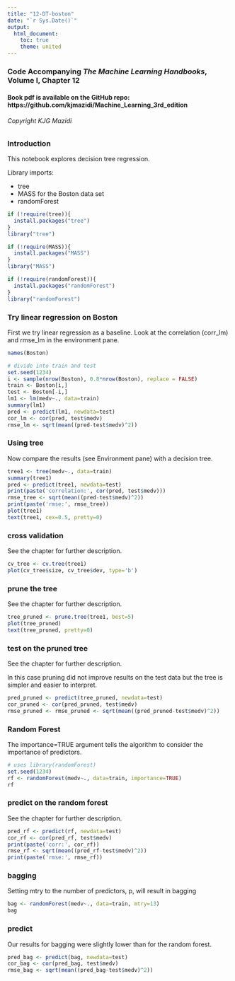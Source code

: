 ```yaml
---
title: "12-DT-boston"
date: "`r Sys.Date()`"
output:
  html_document:
    toc: true
    theme: united
---
```


### Code Accompanying ***The Machine Learning Handbooks***, Volume I, Chapter 12

#### Book pdf is available on the GitHub repo: https://github.com/kjmazidi/Machine_Learning_3rd_edition

###### Copyright KJG Mazidi

### Introduction

This notebook explores decision tree regression. 

Library imports: 

* tree
* MASS for the Boston data set
* randomForest


```r

if (!require(tree)){
  install.packages("tree")
}
library("tree")

if (!require(MASS)){
  install.packages("MASS")
}
library("MASS")

if (!require(randomForest)){
  install.packages("randomForest")
}
library("randomForest")

```


### Try linear regression on Boston

First we try linear regression as a baseline. Look at the correlation (corr_lm) and rmse_lm in the environment pane. 


```r
names(Boston)

# divide into train and test
set.seed(1234)
i <- sample(nrow(Boston), 0.8*nrow(Boston), replace = FALSE)
train <- Boston[i,]
test <- Boston[-i,]
lm1 <- lm(medv~., data=train)
summary(lm1)
pred <- predict(lm1, newdata=test)
cor_lm <- cor(pred, test$medv)
rmse_lm <- sqrt(mean((pred-test$medv)^2))
```

### Using tree

Now compare the results (see Environment pane) with a decision tree. 

```r
tree1 <- tree(medv~., data=train)
summary(tree1)
pred <- predict(tree1, newdata=test)
print(paste('correlation:', cor(pred, test$medv)))
rmse_tree <- sqrt(mean((pred-test$medv)^2))
print(paste('rmse:', rmse_tree))
plot(tree1)
text(tree1, cex=0.5, pretty=0)
```


### cross validation

See the chapter for further description. 

```r
cv_tree <- cv.tree(tree1)
plot(cv_tree$size, cv_tree$dev, type='b')
```

### prune the tree

See the chapter for further description. 


```r
tree_pruned <- prune.tree(tree1, best=5)
plot(tree_pruned)
text(tree_pruned, pretty=0)
```


### test on the pruned tree

See the chapter for further description. 

In this case pruning did not improve results on the test data but the tree is simpler and easier to interpret.


```r
pred_pruned <- predict(tree_pruned, newdata=test)
cor_pruned <- cor(pred_pruned, test$medv)
rmse_pruned <- rmse_pruned <- sqrt(mean((pred_pruned-test$medv)^2))
```

### Random Forest

The importance=TRUE argument tells the algorithm to consider the importance of predictors. 

```r
# uses library(randomForest)
set.seed(1234)
rf <- randomForest(medv~., data=train, importance=TRUE)
rf
```


### predict on the random forest

See the chapter for further description. 

```r
pred_rf <- predict(rf, newdata=test)
cor_rf <- cor(pred_rf, test$medv)
print(paste('corr:', cor_rf))
rmse_rf <- sqrt(mean((pred_rf-test$medv)^2))
print(paste('rmse:', rmse_rf))
```


### bagging

Setting mtry to the number of predictors, p, will result in bagging

```r
bag <- randomForest(medv~., data=train, mtry=13)
bag
```

### predict

Our results for bagging were slightly lower than for the random forest.

```r
pred_bag <- predict(bag, newdata=test)
cor_bag <- cor(pred_bag, test$medv)
rmse_bag <- sqrt(mean((pred_bag-test$medv)^2))
```

